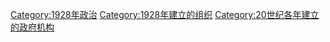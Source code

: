 {{Cat topic in year|topic=建立政府機構|year=1928}}

[[Category:1928年政治|Category:1928年政治]]
[[Category:1928年建立的组织|Category:1928年建立的组织]]
[[Category:20世纪各年建立的政府机构|Category:20世纪各年建立的政府机构]]